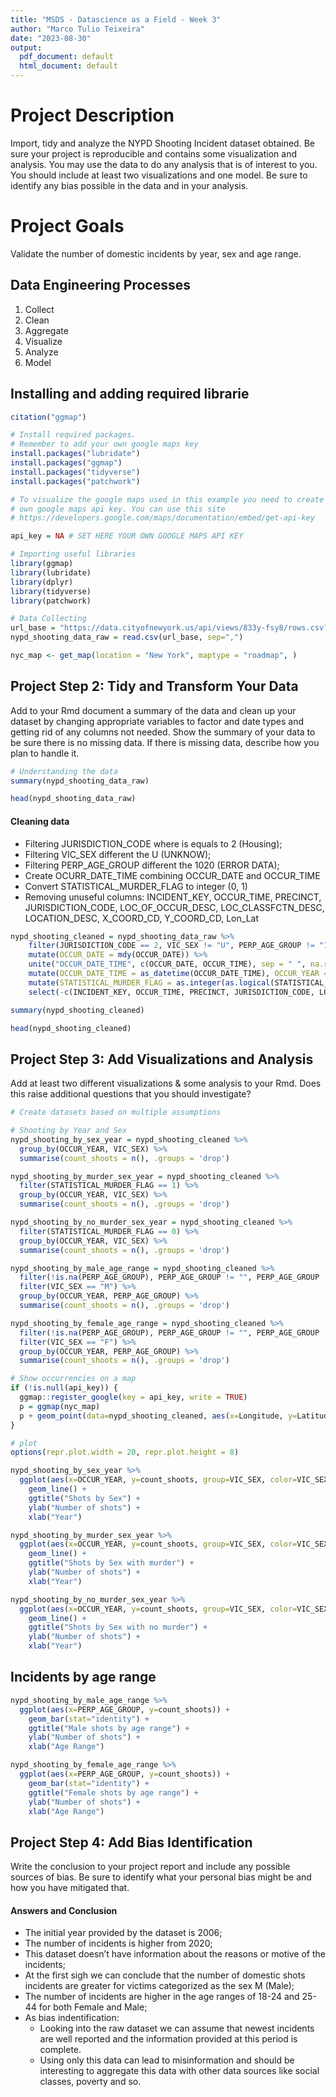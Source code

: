 ```yaml
---
title: "MSDS - Datascience as a Field - Week 3"
author: "Marco Tulio Teixeira"
date: "2023-08-30"
output:
  pdf_document: default
  html_document: default
---
```

# Project Description

Import, tidy and analyze the NYPD Shooting Incident dataset obtained. Be sure your project is reproducible and contains some visualization and analysis. You may use the data to do any analysis that is of interest to you. You should include at least two visualizations and one model. Be sure to identify any bias possible in the data and in your analysis.

# Project Goals
Validate the number of domestic incidents by year, sex and age range.

## Data Engineering Processes

1.   Collect
2.   Clean
3.   Aggregate
4.   Visualize
5.   Analyze
6.   Model

## Installing and adding required librarie
```r
citation("ggmap")

# Install required packages.
# Remember to add your own google maps key
install.packages("lubridate")
install.packages("ggmap")
install.packages("tidyverse")
install.packages("patchwork")

# To visualize the google maps used in this example you need to create your 
# own google maps api key. You can use this site
# https://developers.google.com/maps/documentation/embed/get-api-key

api_key = NA # SET HERE YOUR OWN GOOGLE MAPS API KEY 
```

```r
# Importing useful libraries
library(ggmap)
library(lubridate)
library(dplyr)
library(tidyverse)
library(patchwork)
```

```r
# Data Collecting
url_base = "https://data.cityofnewyork.us/api/views/833y-fsy8/rows.csv?accessType=DOWNLOAD"
nypd_shooting_data_raw = read.csv(url_base, sep=",")
```

```r
nyc_map <- get_map(location = "New York", maptype = "roadmap", )
```
## Project Step 2: Tidy and Transform Your Data
Add to your Rmd document a summary of the data and clean up your dataset by changing appropriate variables to factor and date types and getting rid of any columns not needed.  Show the summary of your data to be sure there is no missing data. If there is missing data, describe how you plan to handle it.

```r
# Understanding the data
summary(nypd_shooting_data_raw)
```

```r
head(nypd_shooting_data_raw)
```

#### Cleaning data
* Filtering JURISDICTION_CODE where is equals to 2 (Housing);
* Filtering VIC_SEX different the U (UNKNOW);
* Filtering PERP_AGE_GROUP different the 1020 (ERROR DATA);
* Create OCURR_DATE_TIME combining OCCUR_DATE and OCCUR_TIME
* Convert STATISTICAL_MURDER_FLAG to integer (0, 1)
* Removing unuseful columns: INCIDENT_KEY, OCCUR_TIME, PRECINCT, JURISDICTION_CODE, LOC_OF_OCCUR_DESC, LOC_CLASSFCTN_DESC, LOCATION_DESC, X_COORD_CD, Y_COORD_CD, Lon_Lat

```r
nypd_shooting_cleaned = nypd_shooting_data_raw %>%
    filter(JURISDICTION_CODE == 2, VIC_SEX != "U", PERP_AGE_GROUP != "1020") %>%
    mutate(OCCUR_DATE = mdy(OCCUR_DATE)) %>%
    unite("OCCUR_DATE_TIME", c(OCCUR_DATE, OCCUR_TIME), sep = " ", na.rm = TRUE, remove = FALSE) %>%
    mutate(OCCUR_DATE_TIME = as_datetime(OCCUR_DATE_TIME), OCCUR_YEAR = year(OCCUR_DATE)) %>%
    mutate(STATISTICAL_MURDER_FLAG = as.integer(as.logical(STATISTICAL_MURDER_FLAG))) %>%
    select(-c(INCIDENT_KEY, OCCUR_TIME, PRECINCT, JURISDICTION_CODE, LOC_OF_OCCUR_DESC, LOC_CLASSFCTN_DESC, LOCATION_DESC, X_COORD_CD, Y_COORD_CD, Lon_Lat))

summary(nypd_shooting_cleaned)
```

```r
head(nypd_shooting_cleaned)
```

## Project Step 3: Add Visualizations and Analysis
Add at least two different visualizations & some analysis to your Rmd.  Does this raise additional questions that you should investigate?  

```r
# Create datasets based on multiple assumptions

# Shooting by Year and Sex
nypd_shooting_by_sex_year = nypd_shooting_cleaned %>%
  group_by(OCCUR_YEAR, VIC_SEX) %>%
  summarise(count_shoots = n(), .groups = 'drop')

nypd_shooting_by_murder_sex_year = nypd_shooting_cleaned %>%
  filter(STATISTICAL_MURDER_FLAG == 1) %>%
  group_by(OCCUR_YEAR, VIC_SEX) %>%
  summarise(count_shoots = n(), .groups = 'drop')

nypd_shooting_by_no_murder_sex_year = nypd_shooting_cleaned %>%
  filter(STATISTICAL_MURDER_FLAG == 0) %>%
  group_by(OCCUR_YEAR, VIC_SEX) %>%
  summarise(count_shoots = n(), .groups = 'drop')

nypd_shooting_by_male_age_range = nypd_shooting_cleaned %>%
  filter(!is.na(PERP_AGE_GROUP), PERP_AGE_GROUP != "", PERP_AGE_GROUP != "(null)" ) %>%
  filter(VIC_SEX == "M") %>%
  group_by(OCCUR_YEAR, PERP_AGE_GROUP) %>%
  summarise(count_shoots = n(), .groups = 'drop')

nypd_shooting_by_female_age_range = nypd_shooting_cleaned %>%
  filter(!is.na(PERP_AGE_GROUP), PERP_AGE_GROUP != "", PERP_AGE_GROUP != "(null)" ) %>%
  filter(VIC_SEX == "F") %>%
  group_by(OCCUR_YEAR, PERP_AGE_GROUP) %>%
  summarise(count_shoots = n(), .groups = 'drop')
```

```r
# Show occurrencies on a map
if (!is.null(api_key)) {
  ggmap::register_google(key = api_key, write = TRUE)
  p = ggmap(nyc_map)
  p + geom_point(data=nypd_shooting_cleaned, aes(x=Longitude, y=Latitude), color="red", alpha=0.5)
}
```

```r
# plot
options(repr.plot.width = 20, repr.plot.height = 8)

nypd_shooting_by_sex_year %>%
  ggplot(aes(x=OCCUR_YEAR, y=count_shoots, group=VIC_SEX, color=VIC_SEX)) +
    geom_line() +
    ggtitle("Shots by Sex") +
    ylab("Number of shots") +
    xlab("Year")

nypd_shooting_by_murder_sex_year %>%
  ggplot(aes(x=OCCUR_YEAR, y=count_shoots, group=VIC_SEX, color=VIC_SEX)) +
    geom_line() +
    ggtitle("Shots by Sex with murder") +
    ylab("Number of shots") +
    xlab("Year")

nypd_shooting_by_no_murder_sex_year %>%
  ggplot(aes(x=OCCUR_YEAR, y=count_shoots, group=VIC_SEX, color=VIC_SEX)) +
    geom_line() +
    ggtitle("Shots by Sex with no murder") +
    ylab("Number of shots") +
    xlab("Year")
```

## Incidents by age range

```r
nypd_shooting_by_male_age_range %>%
  ggplot(aes(x=PERP_AGE_GROUP, y=count_shoots)) +
    geom_bar(stat="identity") +
    ggtitle("Male shots by age range") +
    ylab("Number of shots") +
    xlab("Age Range")
```

```r
nypd_shooting_by_female_age_range %>%
  ggplot(aes(x=PERP_AGE_GROUP, y=count_shoots)) +
    geom_bar(stat="identity") +
    ggtitle("Female shots by age range") +
    ylab("Number of shots") +
    xlab("Age Range")
```

## Project Step 4: Add Bias Identification
Write the conclusion to your project report and include any possible sources of bias.  Be sure to identify what your personal bias might be and how you have mitigated that.

#### Answers and Conclusion

* The initial year provided by the dataset is 2006;
* The number of incidents is higher from 2020;
* This dataset doesn't have information about the reasons or motive of the incidents;
* At the first sigh we can conclude that the number of domestic shots incidents are greater for victims categorized as the sex M (Male);
* The number of incidents are higher in the age ranges of 18-24 and 25-44 for both Female and Male;
* As bias indentification:
  * Looking into the raw dataset we can assume that newest incidents are well reported and the information provided at this period is complete.
  * Using only this data can lead to misinformation and should be interesting to aggregate this data with other data sources like social classes, poverty and so.